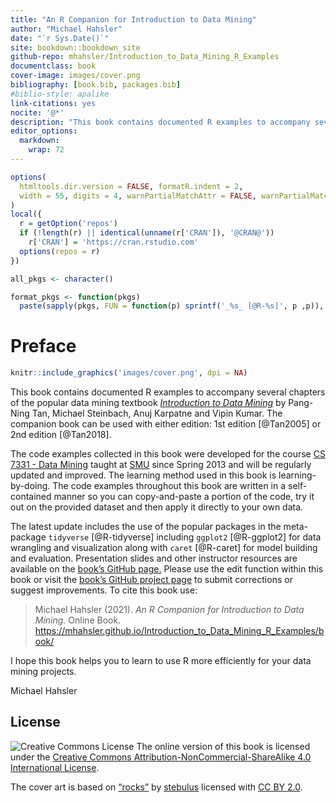 ```yaml
---
title: "An R Companion for Introduction to Data Mining"
author: "Michael Hahsler"
date: "`r Sys.Date()`"
site: bookdown::bookdown_site
github-repo: mhahsler/Introduction_to_Data_Mining_R_Examples
documentclass: book
cover-image: images/cover.png
bibliography: [book.bib, packages.bib]
#biblio-style: apalike
link-citations: yes
nocite: '@*'
description: "This book contains documented R examples to accompany several chapters of the popular data mining textbook _Introduction to Data Mining_ by Pang-Ning Tan, Michael Steinbach and Vipin Kumar."
editor_options: 
  markdown: 
    wrap: 72
---
```


```r
options(
  htmltools.dir.version = FALSE, formatR.indent = 2,
  width = 55, digits = 4, warnPartialMatchAttr = FALSE, warnPartialMatchDollar = FALSE
)
local({
  r = getOption('repos')
  if (!length(r) || identical(unname(r['CRAN']), '@CRAN@'))
    r['CRAN'] = 'https://cran.rstudio.com' 
  options(repos = r)
})
```

```r
all_pkgs <- character()

format_pkgs <- function(pkgs)
  paste(sapply(pkgs, FUN = function(p) sprintf('_%s_ [@R-%s]', p ,p)), collapse = ', ')
```

# Preface {.unnumbered}

```r
knitr::include_graphics('images/cover.png', dpi = NA)
```

This book contains documented R examples to accompany several chapters
of the popular data mining textbook [*Introduction to Data
Mining*](https://www-users.cs.umn.edu/~kumar001/dmbook/) by Pang-Ning
Tan, Michael Steinbach, Anuj Karpatne and Vipin Kumar. The companion
book can be used with either edition: 1st edition [@Tan2005] or 2nd
edition [@Tan2018].

The code examples collected in this book were developed for the course
[CS 7331 - Data Mining](http://michael.hahsler.net/SMU/CS7331) taught
at [SMU](http://www.smu.edu) since Spring 2013 and will be regularly
updated and improved. 
The learning method used in this book is learning-by-doing. 
The code examples throughout this book are
written in a self-contained manner so you can copy-and-paste a portion of the code,
try it out on the provided dataset and then apply it directly to your own 
data.

The latest update includes the use of the popular
packages in the meta-package `tidyverse` [@R-tidyverse] including
`ggplot2` [@R-ggplot2] for data wrangling and visualization along with
`caret` [@R-caret] for model building and evaluation. 
Presentation slides and other instructor resources are available on the
[book's GitHub page.](https://github.com/mhahsler/Introduction_to_Data_Mining_R_Examples)
Please use the edit function within this book or visit the [book's
GitHub project
page](https://github.com/mhahsler/Introduction_to_Data_Mining_R_Examples)
to submit corrections or suggest improvements. To cite this book use:

> Michael Hahsler (2021). *An R Companion for Introduction to Data
> Mining.* Online Book.
> <https://mhahsler.github.io/Introduction_to_Data_Mining_R_Examples/book/>

I hope this book helps you to learn to use R more efficiently for your
data mining projects.

Michael Hahsler

## License {.unnumbered}

![Creative Commons License](images/by-nc-sa.png) The online version of
this book is licensed under the [Creative Commons
Attribution-NonCommercial-ShareAlike 4.0 International
License](http://creativecommons.org/licenses/by-nc-sa/4.0/).

The cover art is based on
["rocks"](https://www.flickr.com/photos/69017177@N00/5063131410) by
[stebulus](https://www.flickr.com/photos/69017177@N00) licensed with [CC
BY
2.0](https://creativecommons.org/licenses/by/2.0/?ref=ccsearch&atype=rich).
